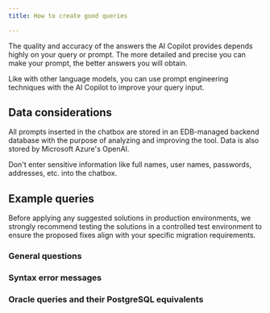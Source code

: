 ```yaml
---
title: How to create good queries 

---
```


The quality and accuracy of the answers the AI Copilot provides depends highly on your query or prompt. 
The more detailed and precise you can make your prompt, the better answers you will obtain. 

Like with other language models, you can use prompt engineering techniques with the AI Copilot to improve your query input. 

## Data considerations 

All prompts inserted in the chatbox are stored in an EDB-managed backend database with the purpose of analyzing and improving the tool. 
Data is also stored by Microsoft Azure's OpenAI.

Don't enter sensitive information like full names, user names, passwords, addresses, etc. into the chatbox. 

## Example queries 

Before applying any suggested solutions in production environments, 
we strongly recommend testing the solutions in a controlled test environment 
to ensure the proposed fixes align with your specific migration requirements.

### General questions 

[What tools does EDB provide to help with Oracle to Postgres migrations?]: #

### Syntax error messages 

[What is the error in this query?]: #

### Oracle queries and their PostgreSQL equivalents

[Create a Postgres compatible version of this Oracle query: 'SELECT CUSTOMER_REF,"10","20","30" FROM ( SELECT customer_ref, product_id FROM orders ) PIVOT ( COUNT(product_id) FOR product_id IN (10, 20, 30) ) ORDER BY customer_ref;']: ##


